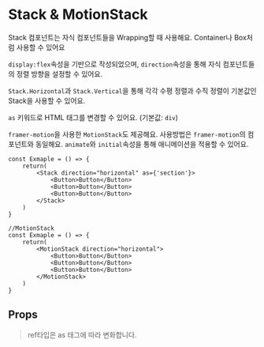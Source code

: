 
# Stack & MotionStack

Stack 컴포넌트는 자식 컴포넌트들을 Wrapping할 때 사용해요. Container나 Box처럼 사용할 수 있어요

`display:flex`속성을 기반으로 작성되었으며, `direction`속성을 통해 자식 컴포넌트들의 정렬 방향을 설정할 수 있어요.

`Stack.Horizontal`과 `Stack.Vertical`을 통해 각각 수평 정렬과 수직 정렬이 기본값인 Stack을 사용할 수 있어요.

`as` 키워드로 HTML 태그를 변경할 수 있어요. (기본값: `div`)

`framer-motion`을 사용한 `MotionStack`도 제공해요. 사용방법은 `framer-motion`의 컴포넌트와 동일해요.
`animate`와 `initial`속성을 통해 애니메이션을 적용할 수 있어요.


```tsx
const Exmaple = () => {
    return(
        <Stack direction="horizontal" as={'section'}>
            <Button>Button</Button>
            <Button>Button</Button>
            <Button>Button</Button>
        </Stack>
    )
}
```

<Story id="components-stack--playground" />



```tsx
//MotionStack
const Exmaple = () => {
    return(
        <MotionStack direction="horizontal">
            <Button>Button</Button>
            <Button>Button</Button>
            <Button>Button</Button>
        </MotionStack>
    )
}
```


<Story id="components-stack--motion-playground" />





## Props

> ref타입은 as 태그에 따라 변화합니다.

<ArgsTable of={Stack} />
